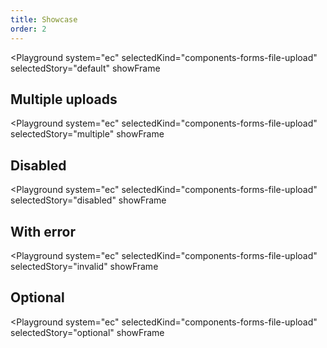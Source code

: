 ```yaml
---
title: Showcase
order: 2
---
```



<Playground
  system="ec"
  selectedKind="components-forms-file-upload"
  selectedStory="default"
  showFrame
>
  <FileUpload id="example-file-upload-default" />
</Playground>

## Multiple uploads

<Playground
  system="ec"
  selectedKind="components-forms-file-upload"
  selectedStory="multiple"
  showFrame
>
  <FileUpload id="example-file-upload-multiple" />
</Playground>

## Disabled

<Playground
  system="ec"
  selectedKind="components-forms-file-upload"
  selectedStory="disabled"
  showFrame
>
  <FileUpload id="example-file-upload-disabled" />
</Playground>

## With error

<Playground
  system="ec"
  selectedKind="components-forms-file-upload"
  selectedStory="invalid"
  showFrame
>
  <FileUpload id="example-file-upload-invalid" />
</Playground>

## Optional

<Playground
  system="ec"
  selectedKind="components-forms-file-upload"
  selectedStory="optional"
  showFrame
>
  <FileUpload id="example-file-upload-optional" />
</Playground>
